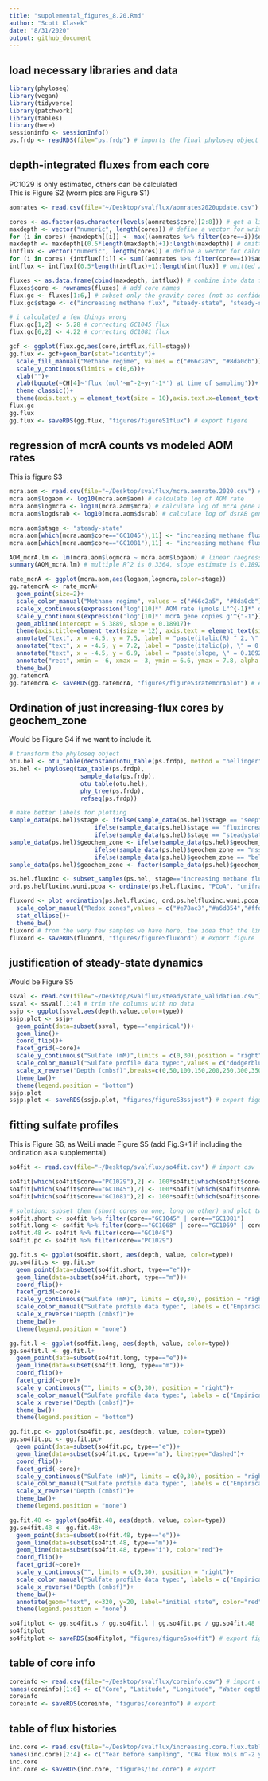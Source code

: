 ```yaml
---
title: "supplemental_figures_8.20.Rmd"
author: "Scott Klasek"
date: "8/31/2020"
output: github_document
---
```


## load necessary libraries and data
```r
library(phyloseq)
library(vegan)
library(tidyverse)
library(patchwork)
library(tables)
library(here)
sessioninfo <- sessionInfo()
ps.frdp <- readRDS(file="ps.frdp") # imports the final phyloseq object
```

## depth-integrated fluxes from each core
PC1029 is only estimated, others can be calculated  
This is Figure S2 (worm pics are Figure S1)   

```r
aomrates <- read.csv(file="~/Desktop/svalflux/aomrates2020update.csv") # import csv

cores <- as.factor(as.character(levels(aomrates$core)[2:8])) # get a list of the cores
maxdepth <- vector("numeric", length(cores)) # define a vector for writing max depths
for (i in cores) {maxdepth[[i]] <- max((aomrates %>% filter(core==i))$depth)} # for-loop to calculate max depth
maxdepth <- maxdepth[(0.5*length(maxdepth)+1):length(maxdepth)] # omitted zero values
intflux <- vector("numeric", length(cores)) # define a vector for calculating fluxes
for (i in cores) {intflux[[i]] <- sum((aomrates %>% filter(core==i))$aom)*(1e4 * 365 / 1e9)} # for-loop to calculate flux (converting micromoles per L per day to moles per m^2 per year)
intflux <- intflux[(0.5*length(intflux)+1):length(intflux)] # omitted zero values

fluxes <- as.data.frame(cbind(maxdepth, intflux)) # combine into data frame
fluxes$core <- rownames(fluxes) # add core names
flux.gc <- fluxes[1:6,] # subset only the gravity cores (not as confident about the rates for PC1029)
flux.gc$stage <- c("increasing methane flux", "steady-state", "steady-state", "steady-state", "steady-state", "increasing methane flux") # add stage

# i calculated a few things wrong
flux.gc[1,2] <- 5.28 # correcting GC1045 flux
flux.gc[6,2] <- 4.22 # correcting GC1081 flux

gcf <- ggplot(flux.gc,aes(core,intflux,fill=stage))
gg.flux <- gcf+geom_bar(stat="identity")+
  scale_fill_manual("Methane regime", values = c("#66c2a5", "#8da0cb"))+
  scale_y_continuous(limits = c(0,6))+
  xlab("")+
  ylab(bquote(~CH[4]~'flux (mol'~m^-2~yr^-1*') at time of sampling'))+
  theme_classic()+
  theme(axis.text.y = element_text(size = 10),axis.text.x=element_text(angle = 45, hjust = 1,size=12))
flux.gc
gg.flux
gg.flux <- saveRDS(gg.flux, "figures/figureS1flux") # export figure
```

## regression of mcrA counts vs modeled AOM rates
This is figure S3   

```r
mcra.aom <- read.csv(file="~/Desktop/svalflux/mcra.aomrate.2020.csv") # import csv
mcra.aom$logaom <- log10(mcra.aom$aom) # calculate log of AOM rate
mcra.aom$logmcra <- log10(mcra.aom$mcra) # calculate log of mcrA gene abundance
mcra.aom$logdsrab <- log10(mcra.aom$dsrab) # calculate log of dsrAB gene abundance

mcra.aom$stage <- "steady-state"
mcra.aom[which(mcra.aom$core=="GC1045"),11] <- "increasing methane flux"
mcra.aom[which(mcra.aom$core=="GC1081"),11] <- "increasing methane flux"

AOM_mcrA.lm <- lm(mcra.aom$logmcra ~ mcra.aom$logaom) # linear raegression
summary(AOM_mcrA.lm) # multiple R^2 is 0.3364, slope estimate is 0.1892, and slope p-value is 0.00021 ***

rate_mcrA <- ggplot(mcra.aom,aes(logaom,logmcra,color=stage)) 
gg.ratemcrA <- rate_mcrA+
  geom_point(size=2)+
  scale_color_manual("Methane regime", values = c("#66c2a5", "#8da0cb"))+
  scale_x_continuous(expression('log'[10]*" AOM rate (µmols L"^{-1}*" day"^{-1}*")"))+
  scale_y_continuous(expression('log'[10]*' mcrA gene copies g'^{"-1"}))+
  geom_abline(intercept = 5.3889, slope = 0.18917)+
  theme(axis.title=element_text(size = 12), axis.text = element_text(size = 11), legend.title = element_text(size = 12), legend.text = element_text(size = 10))+
  annotate("text", x = -4.5, y = 7.5, label = "paste(italic(R) ^ 2, \" = 0.3364\")", parse = TRUE)+
  annotate("text", x = -4.5, y = 7.2, label = "paste(italic(p), \" = 0.00021\")", parse = TRUE)+
  annotate("text", x = -4.5, y = 6.9, label = "paste(slope, \" = 0.1892\")", parse = TRUE)+
  annotate("rect", xmin = -6, xmax = -3, ymin = 6.6, ymax = 7.8, alpha = .2)+
  theme_bw()
gg.ratemcrA 
gg.ratemcrA <- saveRDS(gg.ratemcrA, "figures/figureS3ratemcrAplot") # export figure
```

## Ordination of just increasing-flux cores by geochem_zone
Would be Figure S4 if we want to include it.  

```r
# transform the phyloseq object
otu.hel <- otu_table(decostand(otu_table(ps.frdp), method = "hellinger"), taxa_are_rows=FALSE)
ps.hel <- phyloseq(tax_table(ps.frdp),
                    sample_data(ps.frdp),
                    otu_table(otu.hel),
                    phy_tree(ps.frdp),
                    refseq(ps.frdp)) 

# make better labels for plotting
sample_data(ps.hel)$stage <- ifelse(sample_data(ps.hel)$stage == "seep", "active methane seepage",
                        ifelse(sample_data(ps.hel)$stage == "fluxincreasing", "increasing methane flux",
                        ifelse(sample_data(ps.hel)$stage == "steadystate", "steady-state", NA)))
sample_data(ps.hel)$geochem_zone <- ifelse(sample_data(ps.hel)$geochem_zone == "lin", "linear SR zone",
                        ifelse(sample_data(ps.hel)$geochem_zone == "nss", "nonlinear SR zone",
                        ifelse(sample_data(ps.hel)$geochem_zone == "below", "below SMT", NA)))
sample_data(ps.hel)$geochem_zone <- factor(sample_data(ps.hel)$geochem_zone, levels = c("linear SR zone", "nonlinear SR zone", "below SMT")) 

ps.hel.fluxinc <- subset_samples(ps.hel, stage=="increasing methane flux") # subset for samples experiencing methane flux increase
ord.ps.helfluxinc.wuni.pcoa <- ordinate(ps.hel.fluxinc, "PCoA", "unifrac", weighted=TRUE) # ordinate

fluxord <- plot_ordination(ps.hel.fluxinc, ord.ps.helfluxinc.wuni.pcoa, color = "geochem_zone")+
  scale_color_manual("Redox zones",values = c("#e78ac3","#a6d854","#ffd92f"))+
  stat_ellipse()+
  theme_bw()
fluxord # from the very few samples we have here, the idea that the linear SR zone is the outlier is supported
fluxord <- saveRDS(fluxord, "figures/figureSfluxord") # export figure
```

## justification of steady-state dynamics 
Would be Figure S5   
```r
ssval <- read.csv(file="~/Desktop/svalflux/steadystate_validation.csv") # import csv
ssval <- ssval[,1:4] # trim the columns with no data
ssjp <- ggplot(ssval,aes(depth,value,color=type))
ssjp.plot <- ssjp+
  geom_point(data=subset(ssval, type=="empirical"))+
  geom_line()+
  coord_flip()+
  facet_grid(~core)+
  scale_y_continuous("Sulfate (mM)",limits = c(0,30),position = "right")+
  scale_color_manual("Sulfate profile data type:",values = c("dodgerblue1","black"))+
  scale_x_reverse("Depth (cmbsf)",breaks=c(0,50,100,150,200,250,300,350),limits=c(350,0))+
  theme_bw()+
  theme(legend.position = "bottom")
ssjp.plot
ssjp.plot <- saveRDS(ssjp.plot, "figures/figureS3ssjust") # export figure
```

## fitting sulfate profiles 
This is Figure S6, as WeiLi made Figure S5   (add Fig.S+1 if including the ordination as a supplemental)   

```r
so4fit <- read.csv(file="~/Desktop/svalflux/so4fit.csv") # import csv

so4fit[which(so4fit$core=="PC1029"),2] <- 100*so4fit[which(so4fit$core=="PC1029"),2] # oops these depths were in meters. fixed
so4fit[which(so4fit$core=="GC1045"),2] <- 100*so4fit[which(so4fit$core=="GC1045"),2]
so4fit[which(so4fit$core=="GC1081"),2] <- 100*so4fit[which(so4fit$core=="GC1081"),2]

# solution: subset them (short cores on one, long on other) and plot two with patchwork
so4fit.short <- so4fit %>% filter(core=="GC1045" | core=="GC1081")
so4fit.long <- so4fit %>% filter(core=="GC1068" | core=="GC1069" | core=="GC1070")
so4fit.48 <- so4fit %>% filter(core=="GC1048")
so4fit.pc <- so4fit %>% filter(core=="PC1029")

gg.fit.s <- ggplot(so4fit.short, aes(depth, value, color=type))
gg.so4fit.s <- gg.fit.s+
  geom_point(data=subset(so4fit.short, type=="e"))+
  geom_line(data=subset(so4fit.short, type=="m"))+
  coord_flip()+
  facet_grid(~core)+
  scale_y_continuous("Sulfate (mM)", limits = c(0,30), position = "right")+
  scale_color_manual("Sulfate profile data type:", labels = c("Empirical", "Modeled"), values = c("dodgerblue1","black"))+
  scale_x_reverse("Depth (cmbsf)")+
  theme_bw()+
  theme(legend.position = "none")

gg.fit.l <- ggplot(so4fit.long, aes(depth, value, color=type))
gg.so4fit.l <- gg.fit.l+
  geom_point(data=subset(so4fit.long, type=="e"))+
  geom_line(data=subset(so4fit.long, type=="m"))+
  coord_flip()+
  facet_grid(~core)+
  scale_y_continuous("", limits = c(0,30), position = "right")+
  scale_color_manual("Sulfate profile data type:", labels = c("Empirical", "Modeled"), values = c("dodgerblue1","black"))+
  scale_x_reverse("Depth (cmbsf)")+
  theme_bw()+
  theme(legend.position = "bottom")

gg.fit.pc <- ggplot(so4fit.pc, aes(depth, value, color=type))
gg.so4fit.pc <- gg.fit.pc+
  geom_point(data=subset(so4fit.pc, type=="e"))+
  geom_line(data=subset(so4fit.pc, type=="m"), linetype="dashed")+
  coord_flip()+
  facet_grid(~core)+
  scale_y_continuous("Sulfate (mM)", limits = c(0,30), position = "right")+
  scale_color_manual("Sulfate profile data type:", labels = c("Empirical", "Modeled"), values = c("dodgerblue1","black"))+
  scale_x_reverse("Depth (cmbsf)")+
  theme_bw()+
  theme(legend.position = "none")

gg.fit.48 <- ggplot(so4fit.48, aes(depth, value, color=type))
gg.so4fit.48 <- gg.fit.48+
  geom_point(data=subset(so4fit.48, type=="e"))+
  geom_line(data=subset(so4fit.48, type=="m"))+
  geom_line(data=subset(so4fit.48, type=="i"), color="red")+
  coord_flip()+
  facet_grid(~core)+
  scale_y_continuous("", limits = c(0,30), position = "right")+
  scale_color_manual("Sulfate profile data type:", labels = c("Empirical", "Modeled"), values = c("dodgerblue1","black"))+
  scale_x_reverse("Depth (cmbsf)")+
  theme_bw()+
  annotate(geom="text", x=320, y=20, label="initial state", color="red")+
  theme(legend.position = "none")

so4fitplot <- gg.so4fit.s / gg.so4fit.l | gg.so4fit.pc / gg.so4fit.48
so4fitplot
so4fitplot <- saveRDS(so4fitplot, "figures/figureSso4fit") # export figure
```

## table of core info
```r
coreinfo <- read.csv(file="~/Desktop/svalflux/coreinfo.csv") # import csv
names(coreinfo)[1:6] <- c("Core", "Latitude", "Longitude", "Water depth (m)", "Core recovery (cm)", "SMT depth (cm)")
coreinfo
coreinfo <- saveRDS(coreinfo, "figures/coreinfo") # export
```

## table of flux histories 
```r
inc.core <- read.csv(file="~/Desktop/svalflux/increasing.core.flux.table.csv") # import csv
names(inc.core)[2:4] <- c("Year before sampling", "CH4 flux mols m^-2 yr ^-1", "Peak AOM depth (cm)") # rename columns to be more legible
inc.core
inc.core <- saveRDS(inc.core, "figures/inc.core") # export
```